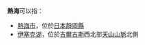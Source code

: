 '''熱海'''可以指：
* [[熱海市|熱海市]]，位於[[日本|日本]][[靜岡縣|靜岡縣]]
* [[伊塞克湖|伊塞克湖]]，位於[[吉爾吉斯|吉爾吉斯]]西北部[[天山山脈|天山山脈]]北側

{{disambig|Cat=二字亞洲相關消歧義}}